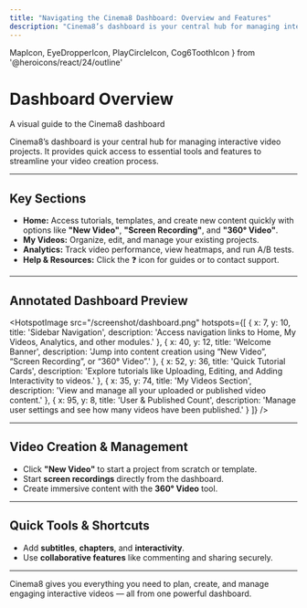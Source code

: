 ```yaml
---
title: "Navigating the Cinema8 Dashboard: Overview and Features"
description: "Cinema8’s dashboard is your central hub for managing interactive video projects. It provides quick access to essential tools and features to streamline your video creation process."
---
```


  MapIcon,
  EyeDropperIcon,
  PlayCircleIcon,
  Cog6ToothIcon
} from '@heroicons/react/24/outline'

# Dashboard Overview  
<span className="block text-gray-500 text-base font-normal mt-1">A visual guide to the Cinema8 dashboard</span>

Cinema8’s dashboard is your central hub for managing interactive video projects. It provides quick access to essential tools and features to streamline your video creation process.

---

## <span className="inline-flex items-center gap-2 text-gray-900 dark:text-white"><MapIcon className="w-6 h-6 text-blue-600" /> Key Sections</span>

- **Home:** Access tutorials, templates, and create new content quickly with options like **"New Video"**, **"Screen Recording"**, and **"360° Video"**.
- **My Videos:** Organize, edit, and manage your existing projects.
- **Analytics:** Track video performance, view heatmaps, and run A/B tests.
- **Help & Resources:** Click the ❓ icon for guides or to contact support.

---

## <span className="inline-flex items-center gap-2 text-gray-900 dark:text-white"><EyeDropperIcon className="w-6 h-6 text-blue-600" /> Annotated Dashboard Preview</span>

<HotspotImage
  src="/screenshot/dashboard.png"
  hotspots={[
    { x: 7, y: 10, title: 'Sidebar Navigation', description: 'Access navigation links to Home, My Videos, Analytics, and other modules.' },
    { x: 40, y: 12, title: 'Welcome Banner', description: 'Jump into content creation using “New Video”, “Screen Recording”, or “360° Video”.' },
    { x: 52, y: 36, title: 'Quick Tutorial Cards', description: 'Explore tutorials like Uploading, Editing, and Adding Interactivity to videos.' },
    { x: 35, y: 74, title: 'My Videos Section', description: 'View and manage all your uploaded or published video content.' },
    { x: 95, y: 8, title: 'User & Published Count', description: 'Manage user settings and see how many videos have been published.' }
  ]}
/>

---

## <span className="inline-flex items-center gap-2 text-gray-900 dark:text-white"><PlayCircleIcon className="w-6 h-6  text-blue-600" /> Video Creation & Management</span>

- Click **"New Video"** to start a project from scratch or template.
- Start **screen recordings** directly from the dashboard.
- Create immersive content with the **360° Video** tool.

---

## <span className="inline-flex items-center gap-2 text-gray-900 dark:text-white"><Cog6ToothIcon className="w-6 h-6  text-blue-600" /> Quick Tools & Shortcuts</span>

- Add **subtitles**, **chapters**, and **interactivity**.
- Use **collaborative features** like commenting and sharing securely.

---

Cinema8 gives you everything you need to plan, create, and manage engaging interactive videos — all from one powerful dashboard.
